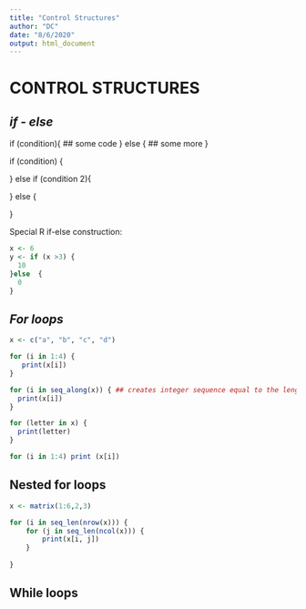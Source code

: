 ---
title: "Control Structures"
author: "DC"
date: "8/6/2020"
output: html_document
---

# CONTROL STRUCTURES

##   *if - else*


if (condition){
  ## some code
} else {
  ## some more
}

if (condition) {
  
} else if (condition 2){
  
  
}  else {
    
 }


Special R if-else construction:

``` {r}
x <- 6
y <- if (x >3) {
  10
}else  {
  0
}
```


## *For loops*


```{r 4 loops}
x <- c("a", "b", "c", "d")

for (i in 1:4) {
   print(x[i])
}

for (i in seq_along(x)) { ## creates integer sequence equal to the length                            ## of x (4)
  print(x[i])
}

for (letter in x) {
  print(letter) 
}

for (i in 1:4) print (x[i])
```


## Nested for loops

``` {r nested loops}
x <- matrix(1:6,2,3)

for (i in seq_len(nrow(x))) {
    for (j in seq_len(ncol(x))) {
        print(x[i, j])
    }
  
}
```

## While loops




